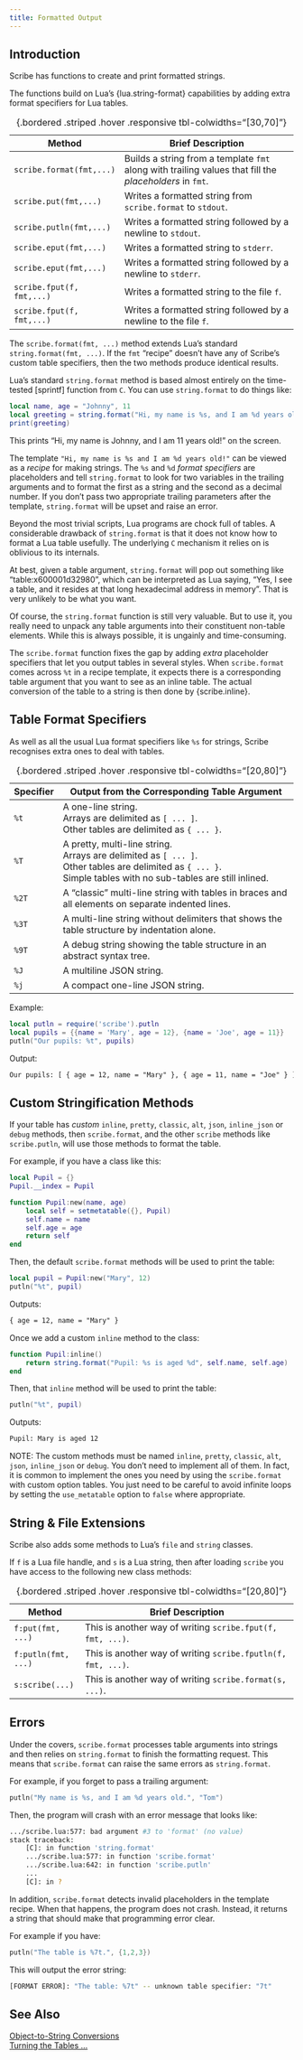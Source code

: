 ```yaml
---
title: Formatted Output
---
```


## Introduction

Scribe has functions to create and print formatted strings.

The functions build on Lua's {lua.string-format} capabilities by adding extra format specifiers for Lua tables.

Method                     | Brief Description
-------------------------  | ------------------------------------------------------------------------
`scribe.format(fmt,...)`   | Builds a string from a template `fmt` along with trailing values that fill the *placeholders* in `fmt`.
`scribe.put(fmt,...)`      | Writes a formatted string from `scribe.format` to `stdout`.
`scribe.putln(fmt,...)`    | Writes a formatted string followed by a newline to `stdout`.
`scribe.eput(fmt,...)`     | Writes a formatted string to `stderr`.
`scribe.eput(fmt,...)`     | Writes a formatted string followed by a newline to `stderr`.
`scribe.fput(f, fmt,...)`  | Writes a formatted string to the file `f`.
`scribe.fput(f, fmt,...)`  | Writes a formatted string followed by a newline to the file `f`.
: {.bordered .striped .hover .responsive tbl-colwidths="[30,70]"}

The `scribe.format(fmt, ...)` method extends Lua's standard `string.format(fmt, ...)`.
If the `fmt` "recipe" doesn't have any of Scribe's custom table specifiers, then the two methods produce identical results.

Lua's standard `string.format` method is based almost entirely on the time-tested [sprintf] function from `C`.
You can use `string.format` to do things like:
```lua
local name, age = "Johnny", 11
local greeting = string.format("Hi, my name is %s, and I am %d years old!", name, age)
print(greeting)
```
This prints "Hi, my name is Johnny, and I am 11 years old!" on the screen.

The template `"Hi, my name is %s and I am %d years old!"` can be viewed as a *recipe* for making strings.
The `%s` and `%d` *format specifiers* are placeholders and tell `string.format` to look for two variables in the trailing arguments and to format the first as a string and the second as a decimal number.
If you don't pass two appropriate trailing parameters after the template, `string.format` will be upset and raise an error.

Beyond the most trivial scripts, Lua programs are chock full of tables.
A considerable drawback of `string.format` is that it does not know how to format a Lua table usefully.
The underlying `C` mechanism it relies on is oblivious to its internals.

At best, given a table argument, `string.format` will pop out something like "table:x600001d32980", which can be interpreted as Lua saying, "Yes, I see a table, and it resides at that long hexadecimal address in memory".
That is very unlikely to be what you want.

Of course, the `string.format` function is still very valuable.
But to use it, you really need to unpack any table arguments into their constituent non-table elements.
While this is always possible, it is ungainly and time-consuming.

The `scribe.format` function fixes the gap by adding *extra* placeholder specifiers that let you output tables in several styles.
When `scribe.format` comes across `%t` in a recipe template, it expects there is a corresponding table argument that you want to see as an inline table.
The actual conversion of the table to a string is then done by {scribe.inline}.

## Table Format Specifiers

As well as all the usual Lua format specifiers like `%s` for strings, Scribe recognises extra ones to deal with tables.

Specifier  | Output from the Corresponding Table Argument
--------- | ---------------------------------------------------------------------------------------
`%t`      | A one-line string. <br> Arrays are delimited as `[ ... ]`. <br> Other tables are delimited as `{ ... }`.
`%T`      | A pretty, multi-line string. <br> Arrays are delimited as `[ ... ]`. <br> Other tables are delimited as `{ ... }`. <br> Simple tables with no sub-tables are still inlined.
`%2T`     | A "classic" multi-line string with tables in braces and all elements on separate indented lines.
`%3T`     | A multi-line string without delimiters that shows the table structure by indentation alone.
`%9T`     | A debug string showing the table structure in an abstract syntax tree.
`%J`      | A multiline JSON string.
`%j`      | A compact one-line JSON string.
: {.bordered .striped .hover .responsive tbl-colwidths="[20,80]"}

[Example:]{.bt}
```lua
local putln = require('scribe').putln
local pupils = {{name = 'Mary', age = 12}, {name = 'Joe', age = 11}}
putln("Our pupils: %t", pupils)
```

[Output:]{.bt}
```txt
Our pupils: [ { age = 12, name = "Mary" }, { age = 11, name = "Joe" } ]
```

## Custom Stringification Methods

If your table has *custom* `inline`, `pretty`, `classic`, `alt`, `json`, `inline_json` or `debug` methods, then `scribe.format`, and the other `scribe` methods like `scribe.putln`, will use those methods to format the table.

For example, if you have a class like this:
```lua
local Pupil = {}
Pupil.__index = Pupil

function Pupil:new(name, age)
	local self = setmetatable({}, Pupil)
	self.name = name
	self.age = age
	return self
end
```
Then, the default `scribe.format` methods will be used to print the table:
```lua
local pupil = Pupil:new("Mary", 12)
putln("%t", pupil)
```
Outputs:
```txt
{ age = 12, name = "Mary" }
```

Once we add a custom `inline` method to the class:
```lua
function Pupil:inline()
	return string.format("Pupil: %s is aged %d", self.name, self.age)
end
```
Then, that `inline` method will be used to print the table:
```lua
putln("%t", pupil)
```
Outputs:
```txt
Pupil: Mary is aged 12
```

NOTE: The custom methods must be named `inline`, `pretty`, `classic`, `alt`, `json`, `inline_json` or `debug`.
You don't need to implement all of them.
In fact, it is common to implement the ones you need by using the `scribe.format` with custom option tables.
You just need to be careful to avoid infinite loops by setting the `use_metatable` option to `false` where appropriate.

## String & File Extensions

Scribe also adds some methods to Lua's `file` and `string` classes.

If `f` is a Lua file handle, and `s` is a Lua string, then after loading `scribe` you have access to the following new class methods:

Method                   | Brief Description
------------------------ | ------------------------------------------------------------------------
`f:put(fmt, ...)`        | This is another way of writing `scribe.fput(f, fmt, ...)`.
`f:putln(fmt, ...)`      | This is another way of writing `scribe.fputln(f, fmt, ...)`.
`s:scribe(...)`          | This is another way of writing `scribe.format(s, ...)`.
: {.bordered .striped .hover .responsive tbl-colwidths="[20,80]"}

## Errors

Under the covers, `scribe.format` processes table arguments into strings and then relies on `string.format` to finish the formatting request.
This means that `scribe.format` can raise the same errors as `string.format`.

For example, if you forget to pass a trailing argument:
```lua
putln("My name is %s, and I am %d years old.", "Tom")
```
Then, the program will crash with an error message that looks like:
```sh
.../scribe.lua:577: bad argument #3 to 'format' (no value)
stack traceback:
	[C]: in function 'string.format'
	.../scribe.lua:577: in function 'scribe.format'
	.../scribe.lua:642: in function 'scribe.putln'
	...
	[C]: in ?
```

In addition, `scribe.format` detects invalid placeholders in the template recipe.
When that happens, the program does not crash.
Instead, it returns a string that should make that programming error clear.

For example if you have:
```lua
putln("The table is %7t.", {1,2,3})
```
This will output the error string:
```sh
[FORMAT ERROR]: "The table: %7t" -- unknown table specifier: "7t"
```

## See Also

[Object-to-String Conversions](/pages/stringification.qmd)  <br>
[Turning the Tables ... ](/pages/tutorial/index.qmd)